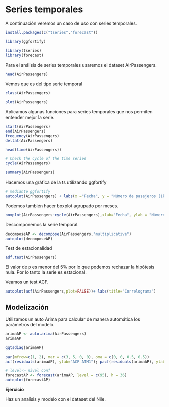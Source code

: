 # Series temporales

A continuación veremos un caso de uso con series temporales.

```r
install.packages(c("tseries","forecast"))

library(ggfortify)

library(tseries)
library(forecast)
```

Para el análisis de series temporales usaremos el dataset AirPassengers.

```r
head(AirPassengers)
```

Vemos que es del tipo serie temporal

```r
class(AirPassengers)

```

```r
plot(AirPassengers)

```

Aplicamos algunas funciones para series temporales que nos permiten entender mejor la serie.

```r
start(AirPassengers)
end(AirPassengers)
frequency(AirPassengers)
deltat(AirPassengers)

```

```r
head(time(AirPassengers))

```

```r
# Check the cycle of the time series
cycle(AirPassengers)

```

```r
summary(AirPassengers)
```

Hacemos una gráfica de la ts utilizando ggfortify

```r
# mediante ggfortify
autoplot(AirPassengers) + labs(x ="Fecha", y = "Número de pasajeros (1k)", title="Pasajeros") 

```

Podemos también hacer boxplot agrupado por meses.

```r
boxplot(AirPassengers~cycle(AirPassengers),xlab="Fecha", ylab = "Número de pasajeros (1k)" ,main ="Pasajeros")
```

Descomponemos la serie temporal.

```r
decomposeAP <- decompose(AirPassengers,"multiplicative")
autoplot(decomposeAP)
```

Test de estacionalidad

```r
adf.test(AirPassengers) 

```

El valor de p es menor del 5% por lo que podemos rechazar la hipótesis nula. Por lo tanto la serie es estacional.

Veamos un test ACF.

```r
autoplot(acf(AirPassengers,plot=FALSE))+ labs(title="Correlograma") 

```

## Modelización

Utilizamos un auto Arima para calcular de manera automática los parámetros del modelo.

```r
arimaAP <- auto.arima(AirPassengers)
arimaAP
```

```r
ggtsdiag(arimaAP)

```

```r
par(mfrow=c(1, 2), mar = c(3, 5, 0, 0), oma = c(0, 0, 0.5, 0.5))
acf(residuals(arimaAP), ylab="ACF ATM1"); pacf(residuals(arimaAP), ylab="PACF ATM1")
```

```r
# level-> nivel conf
forecastAP <- forecast(arimaAP, level = c(95), h = 36)
autoplot(forecastAP)
```

**Ejercicio**

Haz un analísis y modelo con el dataset del Nile.
